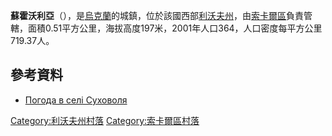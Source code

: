 {{coord|50|29|58|N|24|21|57|E|scale:100000|display=title}}

'''蘇霍沃利亞'''（{{lang-uk|Суховоля}}），是[[烏克蘭|烏克蘭]]的城鎮，位於該國西部[[利沃夫州|利沃夫州]]，由[[索卡爾區|索卡爾區]]負責管轄，面積0.51平方公里，海拔高度197米，2001年人口364，人口密度每平方公里719.37人。

==參考資料==
* [http://weather.in.ua/ua/l'vovskaja/25625 Погода в селі Суховоля] {{Wayback|url=http://weather.in.ua/ua/l'vovskaja/25625 |date=20111221151820 }}

[[Category:利沃夫州村落|Category:利沃夫州村落]]
[[Category:索卡爾區村落|Category:索卡爾區村落]]


{{Lviv-geo-stub}}